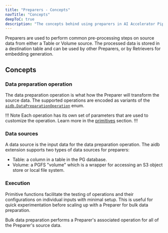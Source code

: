 ```yaml
---
title: "Preparers - Concepts"
navTitle: "Concepts"
deepToC: true
description: "The concepts behind using preparers in AI Accelerator Pipelines."
---
```


Preparers are used to perform common pre-processing steps on source data from either a Table or Volume source. The processed data is stored in a destination table and can be used by other Preparers, or by Retrievers for embedding generation.

## Concepts

### Data preparation operation

The data preparation operation is what how the Preparer will transform the source data. The supported operations are encoded as variants of the [`aidb.DataPreparationOperation`](../reference/preparers#aidbdatapreparationoperation) enum.

!!! Note
Each operation has its own set of parameters that are used to customize the operation. Learn more in the [primitives](./primitives) section.
!!!

### Data sources

A data source is the input data for the data preparation operation. The aidb extension supports two types of data sources for preparers:

* Table: a column in a table in the PG database.
* Volume: a PGFS "volume" which is a wrapper for accessing an S3 object store or local file system.

### Execution

Primitive functions facilitate the testing of operations and their configurations on individual inputs with minimal setup. This is useful for quick experimentation before scaling up with a Preparer for bulk data preparation.

Bulk data preparation performs a Preparer's associated operation for all of the Preparer's source data.

